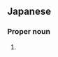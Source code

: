 ==Japanese==
{{wikipedia|lang=ja}}
{{ja-kanjitab|しん|ほ|k2=ぼ|yomi=o|r=y}}

===Proper noun===
{{ja-pos|proper|しんぼ}}

# {{surname|lang=ja|sort=しんぼ}}